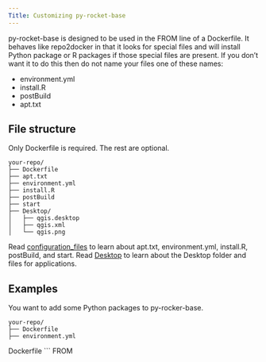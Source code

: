 ```yaml
---
Title: Customizing py-rocket-base
---
```


py-rocket-base is designed to be used in the FROM line of a Dockerfile. It behaves like repo2docker in that it looks for special files and will 
install Python package or R packages if those special files are present. If you don't want it to do this then do not name your files one of these names:

- environment.yml
- install.R
- postBuild
- apt.txt

## File structure

Only Dockerfile is required. The rest are optional. 

```
your-repo/
├── Dockerfile
├── apt.txt
├── environment.yml
├── install.R
├── postBuild
├── start
├── Desktop/
│   ├── qgis.desktop
│   ├── qgis.xml
│   └── qgis.png
```

Read [configuration_files](configuration_files.html) to learn about apt.txt, environment.yml, install.R, postBuild, and start. Read [Desktop](desktop.html) to learn about the Desktop folder and files for applications.

## Examples

You want to add some Python packages to py-rocker-base.

```
your-repo/
├── Dockerfile
├── environment.yml
```

Dockerfile
```
FROM 
